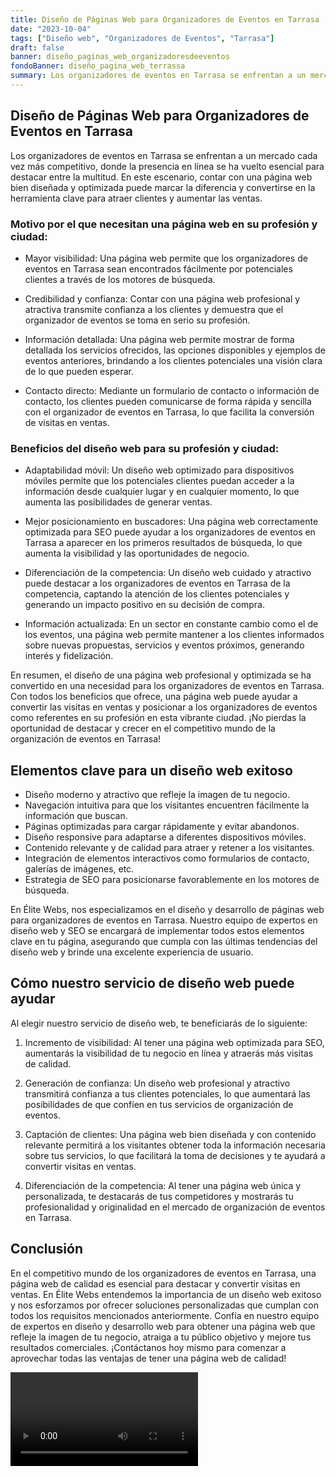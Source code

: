 ```yaml
---
title: Diseño de Páginas Web para Organizadores de Eventos en Tarrasa
date: "2023-10-04"
tags: ["Diseño web", "Organizadores de Eventos", "Tarrasa"]
draft: false
banner: diseño_paginas_web_organizadoresdeeventos
fondoBanner: diseño_pagina_web_terrassa
summary: Los organizadores de eventos en Tarrasa se enfrentan a un mercado cada vez más competitivo, donde la presencia en línea se ha vuelto esencial para destacar entre la multitud. En este escenario, contar con una página web bien diseñada y optimizada puede marcar la diferencia y convertirse en la herramienta clave para atraer clientes y aumentar las ventas.
---
```



## Diseño de Páginas Web para Organizadores de Eventos en Tarrasa

Los organizadores de eventos en Tarrasa se enfrentan a un mercado cada vez más competitivo, donde la presencia en línea se ha vuelto esencial para destacar entre la multitud. En este escenario, contar con una página web bien diseñada y optimizada puede marcar la diferencia y convertirse en la herramienta clave para atraer clientes y aumentar las ventas.

### Motivo por el que necesitan una página web en su profesión y ciudad:

- Mayor visibilidad: Una página web permite que los organizadores de eventos en Tarrasa sean encontrados fácilmente por potenciales clientes a través de los motores de búsqueda.

- Credibilidad y confianza: Contar con una página web profesional y atractiva transmite confianza a los clientes y demuestra que el organizador de eventos se toma en serio su profesión.

- Información detallada: Una página web permite mostrar de forma detallada los servicios ofrecidos, las opciones disponibles y ejemplos de eventos anteriores, brindando a los clientes potenciales una visión clara de lo que pueden esperar.

- Contacto directo: Mediante un formulario de contacto o información de contacto, los clientes pueden comunicarse de forma rápida y sencilla con el organizador de eventos en Tarrasa, lo que facilita la conversión de visitas en ventas.

### Beneficios del diseño web para su profesión y ciudad:

- Adaptabilidad móvil: Un diseño web optimizado para dispositivos móviles permite que los potenciales clientes puedan acceder a la información desde cualquier lugar y en cualquier momento, lo que aumenta las posibilidades de generar ventas.

- Mejor posicionamiento en buscadores: Una página web correctamente optimizada para SEO puede ayudar a los organizadores de eventos en Tarrasa a aparecer en los primeros resultados de búsqueda, lo que aumenta la visibilidad y las oportunidades de negocio.

- Diferenciación de la competencia: Un diseño web cuidado y atractivo puede destacar a los organizadores de eventos en Tarrasa de la competencia, captando la atención de los clientes potenciales y generando un impacto positivo en su decisión de compra.

- Información actualizada: En un sector en constante cambio como el de los eventos, una página web permite mantener a los clientes informados sobre nuevas propuestas, servicios y eventos próximos, generando interés y fidelización.

En resumen, el diseño de una página web profesional y optimizada se ha convertido en una necesidad para los organizadores de eventos en Tarrasa. Con todos los beneficios que ofrece, una página web puede ayudar a convertir las visitas en ventas y posicionar a los organizadores de eventos como referentes en su profesión en esta vibrante ciudad. ¡No pierdas la oportunidad de destacar y crecer en el competitivo mundo de la organización de eventos en Tarrasa!

<GifSeo />

<Cta />

## Elementos clave para un diseño web exitoso

- Diseño moderno y atractivo que refleje la imagen de tu negocio.
- Navegación intuitiva para que los visitantes encuentren fácilmente la información que buscan.
- Páginas optimizadas para cargar rápidamente y evitar abandonos.
- Diseño responsive para adaptarse a diferentes dispositivos móviles.
- Contenido relevante y de calidad para atraer y retener a los visitantes.
- Integración de elementos interactivos como formularios de contacto, galerías de imágenes, etc.
- Estrategia de SEO para posicionarse favorablemente en los motores de búsqueda.

En Élite Webs, nos especializamos en el diseño y desarrollo de páginas web para organizadores de eventos en Tarrasa. Nuestro equipo de expertos en diseño web y SEO se encargará de implementar todos estos elementos clave en tu página, asegurando que cumpla con las últimas tendencias del diseño web y brinde una excelente experiencia de usuario.

## Cómo nuestro servicio de diseño web puede ayudar

Al elegir nuestro servicio de diseño web, te beneficiarás de lo siguiente:

1. Incremento de visibilidad: Al tener una página web optimizada para SEO, aumentarás la visibilidad de tu negocio en línea y atraerás más visitas de calidad.

2. Generación de confianza: Un diseño web profesional y atractivo transmitirá confianza a tus clientes potenciales, lo que aumentará las posibilidades de que confíen en tus servicios de organización de eventos.

3. Captación de clientes: Una página web bien diseñada y con contenido relevante permitirá a los visitantes obtener toda la información necesaria sobre tus servicios, lo que facilitará la toma de decisiones y te ayudará a convertir visitas en ventas.

4. Diferenciación de la competencia: Al tener una página web única y personalizada, te destacarás de tus competidores y mostrarás tu profesionalidad y originalidad en el mercado de organización de eventos en Tarrasa.

## Conclusión

En el competitivo mundo de los organizadores de eventos en Tarrasa, una página web de calidad es esencial para destacar y convertir visitas en ventas. En Élite Webs entendemos la importancia de un diseño web exitoso y nos esforzamos por ofrecer soluciones personalizadas que cumplan con todos los requisitos mencionados anteriormente. Confía en nuestro equipo de expertos en diseño y desarrollo web para obtener una página web que refleje la imagen de tu negocio, atraiga a tu público objetivo y mejore tus resultados comerciales. ¡Contáctanos hoy mismo para comenzar a aprovechar todas las ventajas de tener una página web de calidad!

<Video />

<CtaBot job="Organizadores de Eventos" city="Tarrasa" />

<Gmaps query="Tarrasa+españa+maps" />
